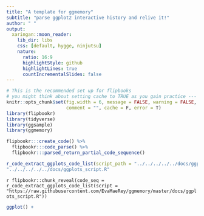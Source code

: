 ```yaml
---
title: "A template for ggmemory"
subtitle: "parse ggplot2 interactive history and relive it!"
author: " "
output:
  xaringan::moon_reader:
    lib_dir: libs
    css: [default, hygge, ninjutsu]
    nature:
      ratio: 16:9
      highlightStyle: github
      highlightLines: true
      countIncrementalSlides: false
---
```



```r
# This is the recommended set up for flipbooks
# you might think about setting cache to TRUE as you gain practice --- building flipbooks from scratch can be time consuming
knitr::opts_chunk$set(fig.width = 6, message = FALSE, warning = FALSE,
                      comment = "", cache = F, error = T)
library(flipbookr)
library(tidyverse)
library(ggsample)
library(ggmemory)

flipbookr:::create_code() %>% 
  flipbookr:::code_parse() %>% 
  flipbookr:::parsed_return_partial_code_sequence()

r_code_extract_ggplots_code_list(script_path = "../../../../../docs/ggplots_script.R")
"../../../../../docs/ggplots_script.R"
```




`r flipbookr::chunk_reveal(code_seq = r_code_extract_ggplots_code_list(script = "https://raw.githubusercontent.com/EvaMaeRey/ggmemory/master/docs/ggplots_script.R"))`


```r
ggplot() +
```



